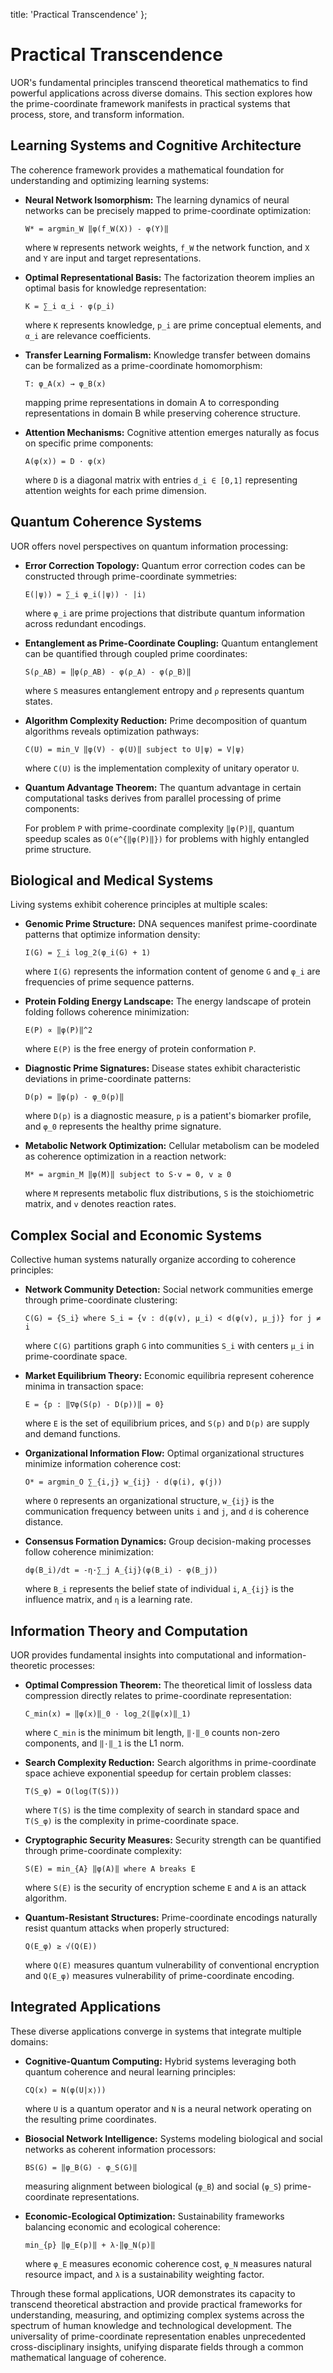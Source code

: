   title: 'Practical Transcendence'
};

# Practical Transcendence

UOR's fundamental principles transcend theoretical mathematics to find powerful applications across diverse domains. This section explores how the prime-coordinate framework manifests in practical systems that process, store, and transform information.

## Learning Systems and Cognitive Architecture

The coherence framework provides a mathematical foundation for understanding and optimizing learning systems:

- **Neural Network Isomorphism:** The learning dynamics of neural networks can be precisely mapped to prime-coordinate optimization:

  `W* = argmin_W ‖φ(f_W(X)) - φ(Y)‖`

  where `W` represents network weights, `f_W` the network function, and `X` and `Y` are input and target representations.

- **Optimal Representational Basis:** The factorization theorem implies an optimal basis for knowledge representation:

  `K = ∑_i α_i · φ(p_i)`

  where `K` represents knowledge, `p_i` are prime conceptual elements, and `α_i` are relevance coefficients.

- **Transfer Learning Formalism:** Knowledge transfer between domains can be formalized as a prime-coordinate homomorphism:

  `T: φ_A(x) → φ_B(x)`

  mapping prime representations in domain A to corresponding representations in domain B while preserving coherence structure.

- **Attention Mechanisms:** Cognitive attention emerges naturally as focus on specific prime components:

  `A(φ(x)) = D · φ(x)`

  where `D` is a diagonal matrix with entries `d_i ∈ [0,1]` representing attention weights for each prime dimension.

## Quantum Coherence Systems

UOR offers novel perspectives on quantum information processing:

- **Error Correction Topology:** Quantum error correction codes can be constructed through prime-coordinate symmetries:

  `E(|ψ⟩) = ∑_i φ_i(|ψ⟩) · |i⟩`

  where `φ_i` are prime projections that distribute quantum information across redundant encodings.

- **Entanglement as Prime-Coordinate Coupling:** Quantum entanglement can be quantified through coupled prime coordinates:

  `S(ρ_AB) = ‖φ(ρ_AB) - φ(ρ_A) - φ(ρ_B)‖`

  where `S` measures entanglement entropy and `ρ` represents quantum states.

- **Algorithm Complexity Reduction:** Prime decomposition of quantum algorithms reveals optimization pathways:

  `C(U) = min_V ‖φ(V) - φ(U)‖ subject to U|ψ⟩ = V|ψ⟩`

  where `C(U)` is the implementation complexity of unitary operator `U`.

- **Quantum Advantage Theorem:** The quantum advantage in certain computational tasks derives from parallel processing of prime components:

  For problem `P` with prime-coordinate complexity `‖φ(P)‖`, quantum speedup scales as `O(e^{‖φ(P)‖})` for problems with highly entangled prime structure.

## Biological and Medical Systems

Living systems exhibit coherence principles at multiple scales:

- **Genomic Prime Structure:** DNA sequences manifest prime-coordinate patterns that optimize information density:

  `I(G) = ∑_i log_2(φ_i(G) + 1)`

  where `I(G)` represents the information content of genome `G` and `φ_i` are frequencies of prime sequence patterns.

- **Protein Folding Energy Landscape:** The energy landscape of protein folding follows coherence minimization:

  `E(P) ∝ ‖φ(P)‖^2`

  where `E(P)` is the free energy of protein conformation `P`.

- **Diagnostic Prime Signatures:** Disease states exhibit characteristic deviations in prime-coordinate patterns:

  `D(p) = ‖φ(p) - φ_0(p)‖`

  where `D(p)` is a diagnostic measure, `p` is a patient's biomarker profile, and `φ_0` represents the healthy prime signature.

- **Metabolic Network Optimization:** Cellular metabolism can be modeled as coherence optimization in a reaction network:

  `M* = argmin_M ‖φ(M)‖ subject to S·v = 0, v ≥ 0`

  where `M` represents metabolic flux distributions, `S` is the stoichiometric matrix, and `v` denotes reaction rates.

## Complex Social and Economic Systems

Collective human systems naturally organize according to coherence principles:

- **Network Community Detection:** Social network communities emerge through prime-coordinate clustering:

  `C(G) = {S_i} where S_i = {v : d(φ(v), μ_i) < d(φ(v), μ_j)} for j ≠ i`

  where `C(G)` partitions graph `G` into communities `S_i` with centers `μ_i` in prime-coordinate space.

- **Market Equilibrium Theory:** Economic equilibria represent coherence minima in transaction space:

  `E = {p : ‖∇φ(S(p) - D(p))‖ = 0}`

  where `E` is the set of equilibrium prices, and `S(p)` and `D(p)` are supply and demand functions.

- **Organizational Information Flow:** Optimal organizational structures minimize information coherence cost:

  `O* = argmin_O ∑_{i,j} w_{ij} · d(φ(i), φ(j))`

  where `O` represents an organizational structure, `w_{ij}` is the communication frequency between units `i` and `j`, and `d` is coherence distance.

- **Consensus Formation Dynamics:** Group decision-making processes follow coherence minimization:

  `dφ(B_i)/dt = -η·∑_j A_{ij}(φ(B_i) - φ(B_j))`

  where `B_i` represents the belief state of individual `i`, `A_{ij}` is the influence matrix, and `η` is a learning rate.

## Information Theory and Computation

UOR provides fundamental insights into computational and information-theoretic processes:

- **Optimal Compression Theorem:** The theoretical limit of lossless data compression directly relates to prime-coordinate representation:

  `C_min(x) = ‖φ(x)‖_0 · log_2(‖φ(x)‖_1)`

  where `C_min` is the minimum bit length, `‖·‖_0` counts non-zero components, and `‖·‖_1` is the L1 norm.

- **Search Complexity Reduction:** Search algorithms in prime-coordinate space achieve exponential speedup for certain problem classes:

  `T(S_φ) = O(log(T(S)))`

  where `T(S)` is the time complexity of search in standard space and `T(S_φ)` is the complexity in prime-coordinate space.

- **Cryptographic Security Measures:** Security strength can be quantified through prime-coordinate complexity:

  `S(E) = min_{A} ‖φ(A)‖ where A breaks E`

  where `S(E)` is the security of encryption scheme `E` and `A` is an attack algorithm.

- **Quantum-Resistant Structures:** Prime-coordinate encodings naturally resist quantum attacks when properly structured:

  `Q(E_φ) ≥ √(Q(E))`

  where `Q(E)` measures quantum vulnerability of conventional encryption and `Q(E_φ)` measures vulnerability of prime-coordinate encoding.

## Integrated Applications

These diverse applications converge in systems that integrate multiple domains:

- **Cognitive-Quantum Computing:** Hybrid systems leveraging both quantum coherence and neural learning principles:

  `CQ(x) = N(φ(U|x⟩))`

  where `U` is a quantum operator and `N` is a neural network operating on the resulting prime coordinates.

- **Biosocial Network Intelligence:** Systems modeling biological and social networks as coherent information processors:

  `BS(G) = ‖φ_B(G) - φ_S(G)‖`

  measuring alignment between biological (`φ_B`) and social (`φ_S`) prime-coordinate representations.

- **Economic-Ecological Optimization:** Sustainability frameworks balancing economic and ecological coherence:

  `min_{p} ‖φ_E(p)‖ + λ·‖φ_N(p)‖`

  where `φ_E` measures economic coherence cost, `φ_N` measures natural resource impact, and `λ` is a sustainability weighting factor.

Through these formal applications, UOR demonstrates its capacity to transcend theoretical abstraction and provide practical frameworks for understanding, measuring, and optimizing complex systems across the spectrum of human knowledge and technological development. The universality of prime-coordinate representation enables unprecedented cross-disciplinary insights, unifying disparate fields through a common mathematical language of coherence.